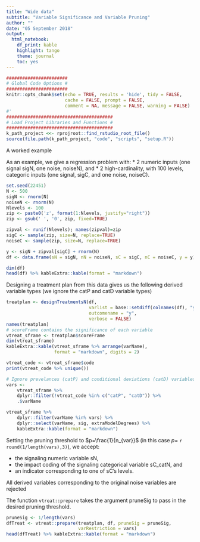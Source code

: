 ```yaml
---
title: "Wide data"
subtitle: "Variable Significance and Variable Pruning"
author: ""
date: "05 September 2018"
output: 
  html_notebook: 
    df_print: kable
    highlight: tango
    theme: journal
    toc: yes
---
```


```r
#######################
# Global Code Options #
#######################
knitr::opts_chunk$set(echo = TRUE, results = 'hide', tidy = FALSE,
                      cache = FALSE, prompt = FALSE,
                      comment = NA, message = FALSE, warning = FALSE)
#'
########################################
# Load Project Libraries and Functions #
########################################
k_path_project <<- rprojroot::find_rstudio_root_file()
source(file.path(k_path_project, "code", "scripts", "setup.R"))
```


A worked example

As an example, we give a regression problem with:
* 2 numeric inputs (one signal sigN, one noise, noiseN), and 
* 2 high-cardinality, with 100 levels, categoric inputs (one signal, sigC, and one noise, noiseC).

```r
set.seed(22451)
N <- 500
sigN <- rnorm(N)
noiseN <- rnorm(N)
Nlevels <- 100
zip <- paste0('z', format(1:Nlevels, justify="right"))
zip <- gsub(' ', '0', zip, fixed=TRUE)

zipval <- runif(Nlevels); names(zipval)=zip
sigC <- sample(zip, size=N, replace=TRUE)
noiseC <- sample(zip, size=N, replace=TRUE)

y <- sigN + zipval[sigC] + rnorm(N)
df <- data.frame(sN = sigN, nN = noiseN, sC = sigC, nC = noiseC, y = y)

dim(df)
head(df) %>% kableExtra::kable(format = "markdown")
```

Designing a treatment plan from this data gives us the following derived variable types (we ignore the catP and catD variable types)

```r
treatplan <- designTreatmentsN(df,
                               varlist = base::setdiff(colnames(df), "y"),
                               outcomename = "y",
                               verbose = FALSE)
names(treatplan)
# scoreFrame contains the significance of each variable
vtreat_sframe <- treatplan$scoreFrame
dim(vtreat_sframe)
kableExtra::kable(vtreat_sframe %>% arrange(varName),
                  format = "markdown", digits = 2)

vtreat_code <- vtreat_sframe$code
print(vtreat_code %>% unique())

# Ignore prevelances (catP) and conditional deviations (catD) variables
vars <- 
    vtreat_sframe %>% 
    dplyr::filter(!vtreat_code %in% c("catP", "catD")) %>%
    .$varName

vtreat_sframe %>% 
    dplyr::filter(varName %in% vars) %>% 
    dplyr::select(varName, sig, extraModelDegrees) %>%
    kableExtra::kable(format = "markdown")
```

Setting the pruning threshold to $p=\frac{1}{n_{var}}$
(in this case $p=$ `r round(1/length(vars),3)`), we accept:

* the signaling numeric variable sN, 
* the impact coding of the signaling categorical variable sC_catN, and 
* an indicator corresponding to one of sC’s levels.

All derived variables corresponding to the original noise variables are rejected

The function `vtreat::prepare` takes the argument pruneSig to pass in the desired pruning threshold.

```r
pruneSig <- 1/length(vars)
dfTreat <- vtreat::prepare(treatplan, df, pruneSig = pruneSig,
                           varRestriction = vars)
head(dfTreat) %>% kableExtra::kable(format = "markdown")
```

```r

```

